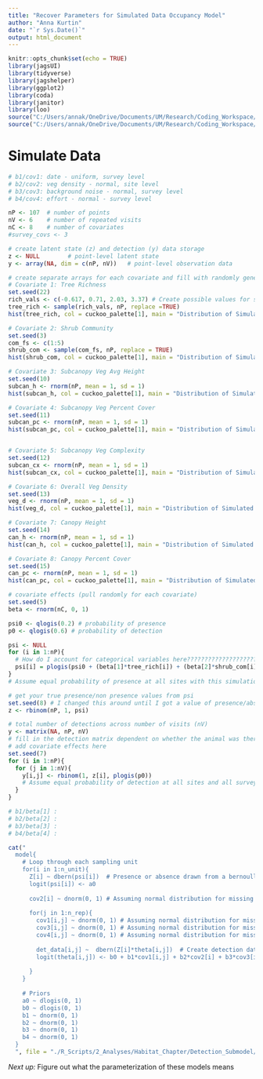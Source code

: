 ```yaml
---
title: "Recover Parameters for Simulated Data Occupancy Model"
author: "Anna Kurtin"
date: "`r Sys.Date()`"
output: html_document
---
```


```r
knitr::opts_chunk$set(echo = TRUE)
library(jagsUI)
library(tidyverse)
library(jagshelper)
library(ggplot2)
library(coda)
library(janitor)
library(loo)
source("C:/Users/annak/OneDrive/Documents/UM/Research/Coding_Workspace/Cuckoo-Research/R_Scripts/5_Visualization/Create_HexCodes_CuckooColorBlind.R")
source("C:/Users/annak/OneDrive/Documents/UM/Research/Coding_Workspace/Cuckoo-Research/R_Scripts/6_Function_Scripts/Create_SiteColumn_fromPointID.R")
```


# Simulate Data


```R
# b1/cov1: date - uniform, survey level
# b2/cov2: veg density - normal, site level
# b3/cov3: background noise - normal, survey level
# b4/cov4: effort - normal - survey level 

nP <- 107  # number of points
nV <- 6    # number of repeated visits
nC <- 8    # number of covariates
#survey_covs <- 3

# create latent state (z) and detection (y) data storage
z <- NULL        # point-level latent state
y <- array(NA, dim = c(nP, nV))   # point-level observation data

# create separate arrays for each covariate and fill with randomly generated data
# Covariate 1: Tree Richness
set.seed(22)
rich_vals <- c(-0.617, 0.71, 2.03, 3.37) # Create possible values for species richness
tree_rich <- sample(rich_vals, nP, replace =TRUE)
hist(tree_rich, col = cuckoo_palette[1], main = "Distribution of Simulated Native Broadleaf Richness")

# Covariate 2: Shrub Community
set.seed(3)
com_fs <- c(1:5)
shrub_com <- sample(com_fs, nP, replace = TRUE)
hist(shrub_com, col = cuckoo_palette[1], main = "Distribution of Simulated Shrub Community")

# Covariate 3: Subcanopy Veg Avg Height
set.seed(10)
subcan_h <- rnorm(nP, mean = 1, sd = 1)
hist(subcan_h, col = cuckoo_palette[1], main = "Distribution of Simulated Scaled Subcanopy Height")

# Covariate 4: Subcanopy Veg Percent Cover
set.seed(11)
subcan_pc <- rnorm(nP, mean = 1, sd = 1)
hist(subcan_pc, col = cuckoo_palette[1], main = "Distribution of Simulated Scaled Subcanopy Height")


# Covariate 5: Subcanopy Veg Complexity 
set.seed(12)
subcan_cx <- rnorm(nP, mean = 1, sd = 1)
hist(subcan_cx, col = cuckoo_palette[1], main = "Distribution of Simulated Scaled Subcanopy Complexity")

# Covariate 6: Overall Veg Density
set.seed(13)
veg_d <- rnorm(nP, mean = 1, sd = 1)
hist(veg_d, col = cuckoo_palette[1], main = "Distribution of Simulated Scaled Total Vegetation Density")

# Covariate 7: Canopy Height
set.seed(14)
can_h <- rnorm(nP, mean = 1, sd = 1)
hist(can_h, col = cuckoo_palette[1], main = "Distribution of Simulated Scaled Canopy Height")

# Covariate 8: Canopy Percent Cover
set.seed(15)
can_pc <- rnorm(nP, mean = 1, sd = 1)
hist(can_pc, col = cuckoo_palette[1], main = "Distribution of Simulated Scaled Canopy Cover")

# covariate effects (pull randomly for each covariate)
set.seed(5)
beta <- rnorm(nC, 0, 1)

psi0 <- qlogis(0.2) # probability of presence
p0 <- qlogis(0.6) # probability of detection

psi <- NULL
for (i in 1:nP){
  # How do I account for categorical variables here???????????????????????????????????????????????
  psi[i] = plogis(psi0 + (beta[1]*tree_rich[i]) + (beta[2]*shrub_com[i]) + (beta[3]*subcan_h[i]) + (beta[4]*subcan_pc) + (beta[5]*subcan_cx) + (beta[6]*veg_d) + (beta[7]*can_h) + (beta[8]*can_pc))
}
# Assume equal probability of presence at all sites with this simulation

# get your true presence/non presence values from psi
set.seed(8) # I changed this around until I got a value of presence/absence that looked good to me
z <- rbinom(nP, 1, psi)

# total number of detections across number of visits (nV)
y <- matrix(NA, nP, nV)
# fill in the detection matrix dependent on whether the animal was there (z) and whether it was detected (p0)
# add covariate effects here
set.seed(7)
for (i in 1:nP){
  for (j in 1:nV){
    y[i,j] <- rbinom(1, z[i], plogis(p0))
    # Assume equal probability of detection at all sites and all surveys
  }
}

# b1/beta[1] : 
# b2/beta[2] : 
# b3/beta[3] : 
# b4/beta[4] : 
```

```R
cat("
  model{
    # Loop through each sampling unit
    for(i in 1:n_unit){
      Z[i] ~ dbern(psi[i])  # Presence or absence drawn from a bernoulli distribution with occupancy probability psi  
      logit(psi[i]) <- a0
      
      cov2[i] ~ dnorm(0, 1) # Assuming normal distribution for missing covariates
      
      for(j in 1:n_rep){
        cov1[i,j] ~ dnorm(0, 1) # Assuming normal distribution for missing covariates
        cov3[i,j] ~ dnorm(0, 1) # Assuming normal distribution for missing covariates
        cov4[i,j] ~ dnorm(0, 1) # Assuming normal distribution for missing covariates
        
        det_data[i,j] ~  dbern(Z[i]*theta[i,j])  # Create detection data drawn from a bernoulli distribution incorporating the true presence (Z) with probability of detection theta
        logit(theta[i,j]) <- b0 + b1*cov1[i,j] + b2*cov2[i] + b3*cov3[i,j] + b4*cov4[i,j]
        
      }
    }
    
    # Priors
    a0 ~ dlogis(0, 1)
    b0 ~ dlogis(0, 1)
    b1 ~ dnorm(0, 1)
    b2 ~ dnorm(0, 1)
    b3 ~ dnorm(0, 1)
    b4 ~ dnorm(0, 1)
  }
  ", file = "./R_Scripts/2_Analyses/Habitat_Chapter/Detection_Submodel/Model_Structure_Files/Test_JAGS_Occ_DetectionModel2.txt")
```

*Next up:* Figure out what the parameterization of these models means



